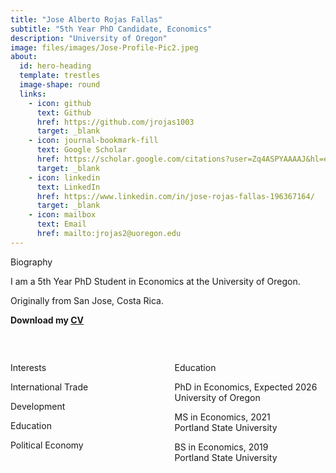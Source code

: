 ```yaml
---
title: "Jose Alberto Rojas Fallas"
subtitle: "5th Year PhD Candidate, Economics"
description: "University of Oregon"
image: files/images/Jose-Profile-Pic2.jpeg
about:
  id: hero-heading
  template: trestles
  image-shape: round
  links:
    - icon: github
      text: Github
      href: https://github.com/jrojas1003
      target: _blank
    - icon: journal-bookmark-fill
      text: Google Scholar
      href: https://scholar.google.com/citations?user=Zq4ASPYAAAAJ&hl=en
      target: _blank
    - icon: linkedin
      text: LinkedIn
      href: https://www.linkedin.com/in/jose-rojas-fallas-196367164/
      target: _blank
    - icon: mailbox
      text: Email
      href: mailto:jrojas2@uoregon.edu
---
```


::: {#hero-heading}

[Biography]{.big .hi}

I am a 5th Year PhD Student in Economics at the University of Oregon.

Originally from San Jose, Costa Rica.

**Download my [CV](files/documents/rojas-cv.pdf){target="_blank"}**

<br>

:::: {.columns}

::: {.column width="50%"}

::: {.text-center}
[Interests]{.large .hi}
:::

<i class="bi bi-book" style="font-size: 1.5rem;"></i> International Trade

<i class="bi bi-book" style="font-size: 1.5rem;"></i> Development

<i class="bi bi-book" style="font-size: 1.5rem;"></i> Education

<i class="bi bi-book" style="font-size: 1.5rem;"></i> Political Economy

:::

::: {.column width="50%"}

::: {.text-center}
[Education]{.large .hi}
:::

<i class="bi bi-mortarboard" style="font-size: 1.5rem;"></i> PhD in Economics, Expected 2026 
[University of Oregon]{.small .indent}
  
<i class="bi bi-mortarboard" style="font-size: 1.5rem;"></i> MS in Economics, 2021  
[Portland State University]{.small .indent}
  
<i class="bi bi-mortarboard" style="font-size: 1.5rem;"></i> BS in Economics, 2019  
[Portland State University]{.small .indent}
:::

::::

:::